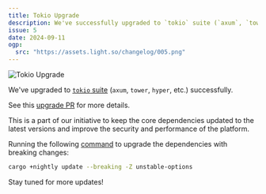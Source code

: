 ```yaml
---
title: Tokio Upgrade
description: We've successfully upgraded to `tokio` suite (`axum`, `tower`, `hyper`, etc.)
issue: 5
date: 2024-09-11
ogp:
  src: "https://assets.light.so/changelog/005.png"
---
```


<Image src="https://assets.light.so/changelog/005.png" alt="Tokio Upgrade" width={1920} height={1080} />

We've upgraded to [`tokio` suite](https://github.com/tokio-rs/tokio) (`axum`, `tower`, `hyper`, etc.) successfully.

See this [upgrade PR](https://github.com/LightDotSo/LightDotSo/pull/2351) for more details.

This is a part of our initiative to keep the core dependencies updated to the latest versions and improve the security and performance of the platform.

Running the following [command](https://github.com/rust-lang/cargo/issues/14178) to upgrade the dependencies with breaking changes:

```sh
cargo +nightly update --breaking -Z unstable-options
```

Stay tuned for more updates!
